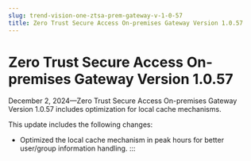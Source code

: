```yaml
---
slug: trend-vision-one-ztsa-prem-gateway-v-1-0-57
title: Zero Trust Secure Access On-premises Gateway Version 1.0.57
---
```

# Zero Trust Secure Access On-premises Gateway Version 1.0.57

December 2, 2024—Zero Trust Secure Access On-premises Gateway Version 1.0.57 includes optimization for local cache mechanisms.

This update includes the following changes:

- Optimized the local cache mechanism in peak hours for better user/group information handling.
:::
